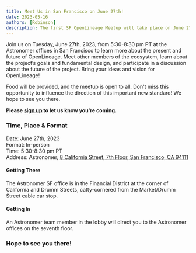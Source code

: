 ```yaml
---
title: Meet Us in San Francisco on June 27th!
date: 2023-05-16
authors: [Robinson]
description: The first SF OpenLineage Meetup will take place on June 27th.
---
```


Join us on Tuesday, June 27th, 2023, from 5:30-8:30 pm PT at the Astronomer offices 
in San Francisco to learn more about the present and future of OpenLineage. Meet 
other members of the ecosystem, learn about the project’s goals and fundamental 
design, and participate in a discussion about the future of the project. Bring 
your ideas and vision for OpenLineage!

<!--truncate-->

Food will be provided, and the meetup is open to all. Don't miss this opportunity 
to influence the direction of this important new standard! We hope to see you 
there. 

**Please [sign up](https://www.meetup.com/meetup-group-bnfqymxe/events/293448130/)
to let us know you're coming.**

### Time, Place & Format

Date: June 27th, 2023  
Format: In-person  
Time: 5:30-8:30 pm PT  
Address: Astronomer, [8 California Street, 7th Floor, San Francisco, CA 94111](https://goo.gl/maps/7UxfePDNPkneyc8v5?coh=178571&entry=tt)

#### Getting There
The Astronomer SF office is in the Financial District at the corner of California
and Drumm Streets, catty-cornered from the Market/Drumm Street cable car stop.

#### Getting In 
An Astronomer team member in the lobby will direct you to the Astronomer offices 
on the seventh floor.

### Hope to see you there!